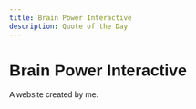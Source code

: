 ```yaml
---
title: Brain Power Interactive
description: Quote of the Day
---
```


<!DOCTYPE html>
<html lang="en">
<head>
<title>Brain Power Interactive</title>
<meta charset="UTF-8">
<meta name="viewport" content="width=device-width, initial-scale=1">
<style>
body {
  font-family: Arial, Helvetica, sans-serif;
  margin: 0;
}

/* Style the header */
.header {
  padding: 80px;
  text-align: center;
  background: #1abc9c;
  color: white;
}

/* Increase the font size of the h1 element */
.header h1 {
  font-size: 40px;
}
</style>
</head>
<body>

<div class="header">
  <h1>Brain Power Interactive</h1>
  <p>A website created by me.</p>
</div>

</body>
</html>
